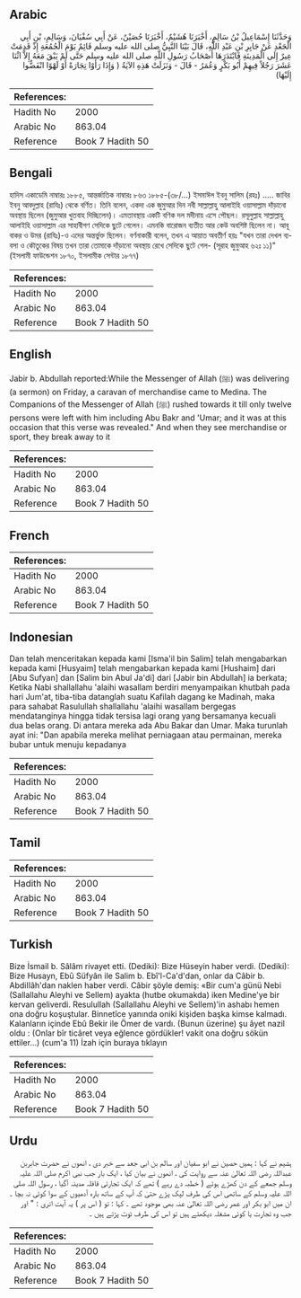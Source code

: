 ## Arabic


<div dir="rtl" lang="ar" style={{fontSize:'larger',backgroundColor:'#f8f9fa',padding:20}}>
وَحَدَّثَنَا إِسْمَاعِيلُ بْنُ سَالِمٍ، أَخْبَرَنَا هُشَيْمٌ، أَخْبَرَنَا حُصَيْنٌ، عَنْ أَبِي سُفْيَانَ، وَسَالِمِ، بْنِ أَبِي الْجَعْدِ عَنْ جَابِرِ بْنِ عَبْدِ اللَّهِ، قَالَ بَيْنَا النَّبِيُّ صلى الله عليه وسلم قَائِمٌ يَوْمَ الْجُمُعَةِ إِذْ قَدِمَتْ عِيرٌ إِلَى الْمَدِينَةِ فَابْتَدَرَهَا أَصْحَابُ رَسُولِ اللَّهِ صلى الله عليه وسلم حَتَّى لَمْ يَبْقَ مَعَهُ إِلاَّ اثْنَا عَشَرَ رَجُلاً فِيهِمْ أَبُو بَكْرٍ وَعُمَرُ - قَالَ - وَنَزَلَتْ هَذِهِ الآيَةُ ‏(‏ وَإِذَا رَأَوْا تِجَارَةً أَوْ لَهْوًا انْفَضُّوا إِلَيْهَا‏)‏
</div>
<div style={{backgroundColor:'#f8f9fa',padding:20, marginBottom: 10}}><table> <thead> <tr> <th>References:</th> <th></th> </tr> </thead> <tbody><tr><td>Hadith No</td><td>2000</td></tr><tr><td>Arabic No</td><td>863.04</td></tr><tr><td>Reference</td><td>Book 7 Hadith 50</td></tr></tbody></table></div>

## Bengali


<div dir="ltr" lang="bn" style={{fontSize:'larger',backgroundColor:'#f8f9fa',padding:20}}>
হাদিস একাডেমি নাম্বারঃ ১৮৮৫, আন্তর্জাতিক নাম্বারঃ ৮৬৩ ১৮৮৫-(৩৮/...) ইসমাঈল ইবনু সালিম (রহঃ) ..... জাবির ইবনু আবদুল্লাহ (রাযিঃ) থেকে বর্ণিত। তিনি বলেন, একদা এক জুমুআর দিন নবী সাল্লাল্লাহু আলাইহি ওয়াসাল্লাম দাঁড়ানো অবস্থায় ছিলেন (জুমুআর খুতবাহ দিচ্ছিলেন)। এমতাবস্থায় একটি বণিক দল মদীনায় এসে পৌছল। রসূলুল্লাহ সাল্লাল্লাহু আলাইহি ওয়াসাল্লাম এর সাহাবীগণ সেদিকে ছুটে গেলেন। এমনকি বারোজন ব্যতীত আর কেউ অবশিষ্ট ছিলেন না। আবূ বাকর ও উমর (রাযিঃ)-ও এদের অন্তর্ভুক্ত ছিলেন। বর্ণনাকারী বলেন, তখন এ আয়াত অবতীর্ণ হয়ঃ "যখন তারা দেখল ব্যবসা ও কৌতুকের বিষয় তখন তারা তোমাকে দাঁড়ানো অবস্থায় রেখে সেদিকে ছুটে গেল- (সূরাহ জুমুআহ ৬২ঃ ১১)" (ইসলামী ফাউন্ডেশন ১৮৭০, ইসলামীক সেন্টার ১৮৭৭)
</div>
<div style={{backgroundColor:'#f8f9fa',padding:20, marginBottom: 10}}><table> <thead> <tr> <th>References:</th> <th></th> </tr> </thead> <tbody><tr><td>Hadith No</td><td>2000</td></tr><tr><td>Arabic No</td><td>863.04</td></tr><tr><td>Reference</td><td>Book 7 Hadith 50</td></tr></tbody></table></div>

## English


<div dir="ltr" lang="en" style={{fontSize:'larger',backgroundColor:'#f8f9fa',padding:20}}>
Jabir b. Abdullah reported:While the Messenger of Allah (ﷺ) was delivering (a sermon) on Friday, a caravan of merchandise came to Medina. The Companions of the Messenger of Allah (ﷺ) rushed towards it till only twelve persons were left with him including Abu Bakr and 'Umar; and it was at this occasion that this verse was revealed." And when they see merchandise or sport, they break away to it
</div>
<div style={{backgroundColor:'#f8f9fa',padding:20, marginBottom: 10}}><table> <thead> <tr> <th>References:</th> <th></th> </tr> </thead> <tbody><tr><td>Hadith No</td><td>2000</td></tr><tr><td>Arabic No</td><td>863.04</td></tr><tr><td>Reference</td><td>Book 7 Hadith 50</td></tr></tbody></table></div>

## French


<div dir="ltr" lang="fr" style={{fontSize:'larger',backgroundColor:'#f8f9fa',padding:20}}>

</div>
<div style={{backgroundColor:'#f8f9fa',padding:20, marginBottom: 10}}><table> <thead> <tr> <th>References:</th> <th></th> </tr> </thead> <tbody><tr><td>Hadith No</td><td>2000</td></tr><tr><td>Arabic No</td><td>863.04</td></tr><tr><td>Reference</td><td>Book 7 Hadith 50</td></tr></tbody></table></div>

## Indonesian


<div dir="ltr" lang="id" style={{fontSize:'larger',backgroundColor:'#f8f9fa',padding:20}}>
Dan telah menceritakan kepada kami [Isma'il bin Salim] telah mengabarkan kepada kami [Husyaim] telah mengabarkan kepada kami [Hushaim] dari [Abu Sufyan] dan [Salim bin Abul Ja'di] dari [Jabir bin Abdullah] ia berkata; Ketika Nabi shallallahu 'alaihi wasallam berdiri menyampaikan khutbah pada hari Jum'at, tiba-tiba datanglah suatu Kafilah dagang ke Madinah, maka para sahabat Rasulullah shallallahu 'alaihi wasallam bergegas mendatanginya hingga tidak tersisa lagi orang yang bersamanya kecuali dua belas orang. Di antara mereka ada Abu Bakar dan Umar. Maka turunlah ayat ini: "Dan apabila mereka melihat perniagaan atau permainan, mereka bubar untuk menuju kepadanya
</div>
<div style={{backgroundColor:'#f8f9fa',padding:20, marginBottom: 10}}><table> <thead> <tr> <th>References:</th> <th></th> </tr> </thead> <tbody><tr><td>Hadith No</td><td>2000</td></tr><tr><td>Arabic No</td><td>863.04</td></tr><tr><td>Reference</td><td>Book 7 Hadith 50</td></tr></tbody></table></div>

## Tamil


<div dir="ltr" lang="ta" style={{fontSize:'larger',backgroundColor:'#f8f9fa',padding:20}}>

</div>
<div style={{backgroundColor:'#f8f9fa',padding:20, marginBottom: 10}}><table> <thead> <tr> <th>References:</th> <th></th> </tr> </thead> <tbody><tr><td>Hadith No</td><td>2000</td></tr><tr><td>Arabic No</td><td>863.04</td></tr><tr><td>Reference</td><td>Book 7 Hadith 50</td></tr></tbody></table></div>

## Turkish


<div dir="ltr" lang="tr" style={{fontSize:'larger',backgroundColor:'#f8f9fa',padding:20}}>
Bize İsmail b. Sâlâm rivayet etti. (Dediki): Bize Hüseyin haber verdi. (Dediki): Bize Husayn, Ebû Süfyân ile Salim b. Ebî'l-Ca'd'dan, onlar da Câbir b. AbdiIIâh'dan naklen haber verdi. Câbir şöyle demiş: «Bir cum'a günü Nebi (Sallallahu Aleyhi ve Sellem) ayakta (hutbe okumakda) iken Medine'ye bir kervan geliverdi. Resulullah (Sallallahu Aleyhi ve Sellem)'in ashabı hemen ona doğru koşuştular. Binnetîce yanında oniki kişiden başka kimse kalmadı. Kalanların içinde Ebû Bekir ile Ömer de vardı. (Bunun üzerine) şu âyet nazil oldu : (Onlar bîr ticâret veya eğlence gördükler! vakit ona doğru sökün ettiler...) (cum'a 11) İzah için buraya tıklayın
</div>
<div style={{backgroundColor:'#f8f9fa',padding:20, marginBottom: 10}}><table> <thead> <tr> <th>References:</th> <th></th> </tr> </thead> <tbody><tr><td>Hadith No</td><td>2000</td></tr><tr><td>Arabic No</td><td>863.04</td></tr><tr><td>Reference</td><td>Book 7 Hadith 50</td></tr></tbody></table></div>

## Urdu


<div dir="rtl" lang="ur" style={{fontSize:'larger',backgroundColor:'#f8f9fa',padding:20}}>
ہشیم نے کہا : ہمیں حصین نے ابو سفیان اور سالم بن ابی جعد سے خبر دی ، انھوں نے حضرت جابربن عبداللہ رضی اللہ تعالیٰ عنہ سے روایت کی ، انھوں نے بیان کیا ، ایک بار جب نبی اکرم صلی اللہ علیہ وسلم جمعے کے دن کھڑے ہوئے ( خطبہ دے رہے ) تھے کہ ایک تجارتی قافلہ مدینہ آگیا ، رسول اللہ صلی اللہ علیہ وسلم کے ساتھی اس کی طرف لپک پڑے حتیٰ کہ آپ کے ساتھ بارہ آدمیوں کے سوا کوئی نہ بچا ۔ ان میں ابو بکر اور عمر رضی اللہ تعالیٰ عنہ بھی موجود تھے ۔ کہا : تو ( اس پر ) یہ آیت اتری : " اور جب وہ تجارت یا کوئی مشغلہ دیکھتے ہیں تو اس کی طرف ٹوٹ پڑتے ہیں ۔
</div>
<div style={{backgroundColor:'#f8f9fa',padding:20, marginBottom: 10}}><table> <thead> <tr> <th>References:</th> <th></th> </tr> </thead> <tbody><tr><td>Hadith No</td><td>2000</td></tr><tr><td>Arabic No</td><td>863.04</td></tr><tr><td>Reference</td><td>Book 7 Hadith 50</td></tr></tbody></table></div>